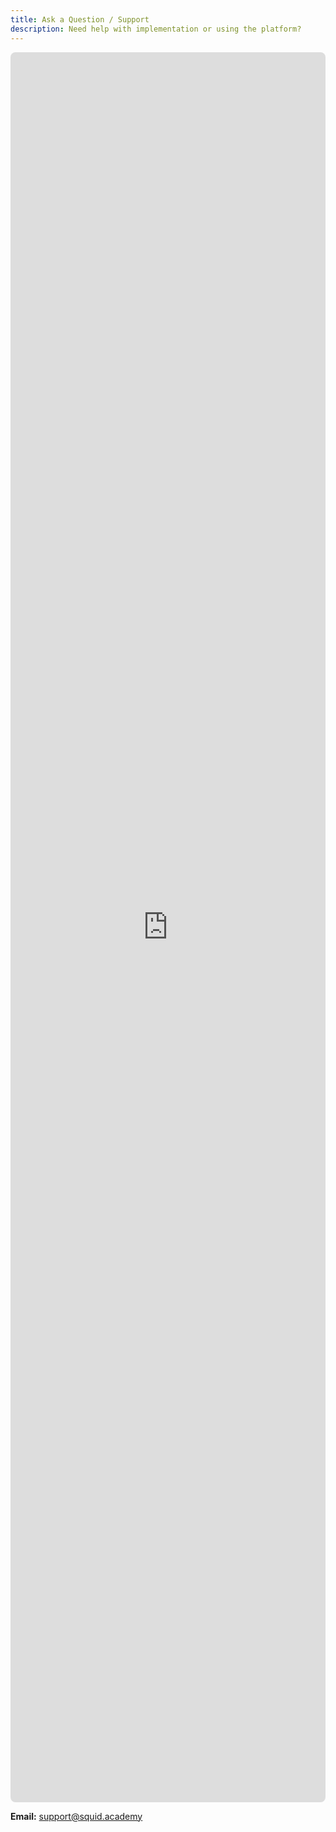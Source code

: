 ```yaml
---
title: Ask a Question / Support
description: Need help with implementation or using the platform?
---
```


<div style="position:relative;width:100%;height:70vh;margin:12px 0;">
  <iframe src="https://tally.so/embed/meVLWo?alignLeft=1&hideTitle=1&transparentBackground=1&dynamicHeight=1"
          loading="lazy"
          style="position:absolute;inset:0;width:100%;height:100%;border:0;border-radius:8px;background:#fff;"></iframe>
</div>

**Email:** support@squid.academy